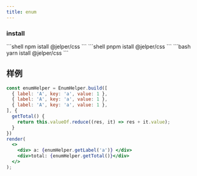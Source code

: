 ```yaml
---
title: enum
---
```


### install


<Tabs>

<TabItem value="npm" label="npm">
```shell
npm istall @jelper/css
```
</TabItem>

<TabItem value="pnpm" label="pnpm">
```shell
pnpm istall @jelper/css
```
</TabItem>

<TabItem value="yarn" label="yarn">
```bash
yarn istall @jelper/css
```
</TabItem>

</Tabs>


## 样例



```jsx live noInline
const enumHelper = EnumHelper.build([
  { label: 'A', key: 'a', value: 1 },
  { label: 'A', key: 'a', value: 1 },
  { label: 'A', key: 'a', value: 1 },
], {
  getTotal() {
    return this.valueOf.reduce((res, it) => res + it.value);
  }
})
render(
  <>
    <div> a: {enumHelper.getLabel('a')} </div>
    <div>total: {enumHelper.getTotal()}</div>
  </>
);
```

